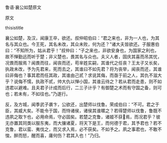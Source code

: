 


鲁语·襄公如楚原文

原文

thisistitle

襄公如楚，及汉，闻康王卒，欲还。叔仲昭伯曰：“君之来也，非为一人也，为其名与其众也。今王死，其名未改，其众未败，何为还？”诸大夫皆欲还。子服惠伯曰：“不知所为，姑从君乎！”叔仲曰：“子之来也，非欲安身也，为国家之利也，故不惮勤远而听于楚；非义楚也，畏其名与众也。夫义人者，固庆其喜而吊其忧，况畏而服焉？闻畏而往，闻丧而还，苟芈姓实嗣，其谁代之任丧？王太子又长矣，执政未改，予为先君来，死而去之，其谁曰不如先君？将为丧举，闻丧而还，其谁曰非侮也？事其君而任其政，其谁由己贰？求说其侮，而亟于前之人，其仇不滋大乎？说侮不懦，执政不贰，帅大仇以惮小国，其谁云待之？若从君而走患，则不如违君以避难。且夫君子计成而后行，二三子计乎？有御楚之术而有守国之备，则可也；若未有，不如往也。”乃遂行。

反，及方城，闻季武子袭卞，公欲还，出楚师以伐鲁。荣成伯曰：“不可。君之于臣，其威大矣。不能令于国，而恃诸侯，诸侯其谁暱之？若得楚师以伐鲁，鲁既不违夙之取卞也，必用命焉，守必固矣。若楚之克鲁，诸姬不获焉，而况君乎？彼无亦置其同类以服东夷，而大攘诸夏，将天下是王，而何德于君，其予君也？若不克鲁，君以蛮、夷伐之，而又求入焉，必不获矣。不如予之。夙之事君也，不敢不悛。醉而怒，醒而喜，庸何伤？君其入也！”乃归。


